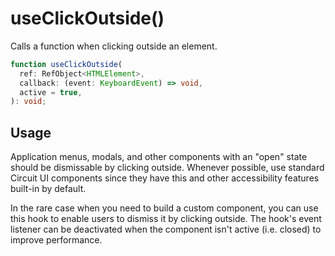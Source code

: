 
<Meta of={Stories} />

# useClickOutside()

<Status variant="stable" />

Calls a function when clicking outside an element.

<Story of={Stories.Example} />

```ts
function useClickOutside(
  ref: RefObject<HTMLElement>,
  callback: (event: KeyboardEvent) => void,
  active = true,
): void;
```

## Usage

Application menus, modals, and other components with an "open" state should be dismissable by clicking outside. Whenever possible, use standard Circuit UI components since they have this and other accessibility features built-in by default.

In the rare case when you need to build a custom component, you can use this hook to enable users to dismiss it by clicking outside. The hook's event listener can be deactivated when the component isn't active (i.e. closed) to improve performance.
